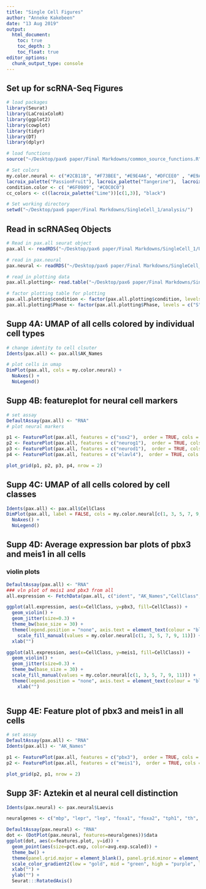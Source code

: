```yaml
---
title: "Single Cell Figures"
author: "Anneke Kakebeen"
date: "13 Aug 2019"
output:
  html_document:
    toc: true
    toc_depth: 3
    toc_float: true
editor_options: 
  chunk_output_type: console
---
```


## Set up for scRNA-Seq Figures
```r
# load packages
library(Seurat)
library(LaCroixColoR)
library(ggplot2)
library(cowplot)
library(tidyr)
library(DT)
library(dplyr)

# load functions
source("~/Desktop/pax6 paper/Final Markdowns/common_source_functions.R")

# Set colors
my.color.neural <- c("#2CB11B", "#F73BEE", "#E9E4A6", "#DFCEE0" , "#E9A17C", "#1BB6AF" , "#172869" , "#FF3200") 
lacroix_palette("PassionFruit"), lacroix_palette("Tangerine"),  lacroix_palette("PinaFraise")))
condition.color <- c( "#6F0909", "#C0C0C0")
cc_colors <- c((lacroix_palette("Lime"))[c(1,3)], "black")

# Set working directory
setwd("~/Desktop/pax6 paper/Final Markdowns/SingleCell_1/analysis/")

```



## Read in scRNASeq Objects
```r

# Read in pax.all seurat object
pax.all <- readRDS("~/Desktop/pax6 paper/Final Markdowns/SingleCell_1/UMAP/pax.combined_FINAL_1.RDS")

# read in pax.neural
pax.neural <- readRDS("~/Desktop/pax6 paper/Final Markdowns/SingleCell_1/UMAP/pax.neural_FINAL_1.RDS")

# read in plotting data
pax.all.plotting<- read.table("~/Desktop/pax6 paper/Final Markdowns/SingleCell_1/UMAP/pax.combined_metadata.txt", sep = "\t")

# factor plotting table for plotting
pax.all.plotting$condition <- factor(pax.all.plotting$condition, levels = c("uninj", "regenerate"))
pax.all.plotting$Phase <- factor(pax.all.plotting$Phase, levels = c("S", "G2M", "G1"))
```


## Supp 4A: UMAP of all cells colored by individual cell types
```r

# change identity to cell clsuter
Idents(pax.all) <- pax.all$AK_Names

# plot cells in umap
DimPlot(pax.all, cols = my.color.neural) +
  NoAxes() +
  NoLegend()

```

## Supp 4B: featureplot for neural cell markers
```r

# set assay
DefaultAssay(pax.all) <- "RNA"
# plot neural markers

p1 <- FeaturePlot(pax.all, features = c("sox2"),  order = TRUE, cols = c("gold", "green", "purple"))+ NoAxes()+NoLegend()
p2 <- FeaturePlot(pax.all, features = c("neurog1"),  order = TRUE, cols = c("gold", "green", "purple"))+ NoAxes()+NoLegend()
p3 <- FeaturePlot(pax.all, features = c("neurod1"),  order = TRUE, cols = c("gold", "green", "purple"))+ NoAxes()+NoLegend()
p4 <- FeaturePlot(pax.all, features = c("elavl4"),  order = TRUE, cols = c("gold", "green", "purple"))+ NoAxes()+NoLegend()

plot_grid(p1, p2, p3, p4, nrow = 2)

```

## Supp 4C: UMAP of all cells colored by cell classes
```r

Idents(pax.all) <- pax.all$CellClass
DimPlot(pax.all, label = FALSE, cols = my.color.neural[c(1, 3, 5, 7, 9, 11)]) +
  NoAxes() +
  NoLegend()


```



## Supp 4D: Average expression bar plots of pbx3 and meis1 in all cells

### violin plots
```r
DefaultAssay(pax.all) <- "RNA"
### vln plot of meis1 and pbx3 from all
all.expression <- FetchData(pax.all, c("ident", "AK_Names","CellClass", "condition", "pbx3", "meis1"))

ggplot(all.expression, aes(x=CellClass, y=pbx3, fill=CellClass)) +
  geom_violin() +
  geom_jitter(size=0.3) +
  theme_bw(base_size = 30) +
  theme(legend.position = "none", axis.text = element_text(colour = "black")) +
    scale_fill_manual(values = my.color.neural[c(1, 3, 5, 7, 9, 11)]) +
  xlab("")

ggplot(all.expression, aes(x=CellClass, y=meis1, fill=CellClass)) +
  geom_violin() +
  geom_jitter(size=0.3) +
  theme_bw(base_size = 30) +
  scale_fill_manual(values = my.color.neural[c(1, 3, 5, 7, 9, 11)]) +
  theme(legend.position = "none", axis.text = element_text(colour = "black")) +
    xlab("")



```




## Supp 4E: Feature plot of pbx3 and meis1 in all cells
```r

# set assay
DefaultAssay(pax.all) <- "RNA"
Idents(pax.all) <- "AK_Names"

p1 <- FeaturePlot(pax.all, features = c("pbx3"),  order = TRUE, cols = c("gold", "green", "purple"))+ NoAxes()+NoLegend()
p2 <- FeaturePlot(pax.all, features = c("meis1"),  order = TRUE, cols = c("gold", "green", "purple"))+ NoAxes()+NoLegend()

plot_grid(p2, p1, nrow = 2)
```

## Supp 3F: Aztekin et al neural cell distinction
```r

Idents(pax.neural) <- pax.neural$Laevis

neuralgenes <- c("mbp", "lepr", "lep", "foxa1", "foxa2", "tph1", "th", "gata3", "gata2", "tubb3", "mmp17", "mmp15", "tlx3", "tlx1", "pou4f1", "vsx2", "chat", "isl1", "mnx1", "lhx1", "pax2", "evx2", "evx1", "neurod4", "neurod1", "ascl1", "olig2", "dbx1", "irx3", "nkx6-1", "pax6", "nkx6-2", "arx")

DefaultAssay(pax.neural) <- "RNA"
dot <- (DotPlot(pax.neural, features=neuralgenes))$data
ggplot(dot, aes(x=features.plot, y=id)) +
  geom_point(aes(size=pct.exp, color=avg.exp.scaled)) +
  theme_bw() +
  theme(panel.grid.major = element_blank(), panel.grid.minor = element_blank(), text = element_text(colour = "black", size = 30), axis.text.x = element_text(color="black"), axis.text.y = element_text(color="black"))+
  scale_color_gradient2(low = "gold", mid = "green", high = "purple", limits = c(-1.5, 2.5)) +
  xlab("") +
  ylab("") +
  Seurat:::RotatedAxis()

```




